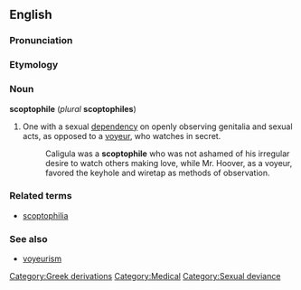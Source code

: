 ==English==

===Pronunciation===
{{substub}}

===Etymology===
{{substub}}

===Noun===
'''scoptophile''' (''plural'' '''scoptophiles''')

# One with a sexual [[dependency]] on openly observing genitalia and sexual acts, as opposed to a [[voyeur]], who watches in secret.
#:Caligula was a '''scoptophile''' who was not ashamed of his irregular desire to watch others making love, while Mr. Hoover, as a voyeur, favored the keyhole and wiretap as methods of observation.

===Related terms===
* [[scoptophilia]]

===See also===
* [[voyeurism]]

[[Category:Greek derivations]]
[[Category:Medical]]
[[Category:Sexual deviance]]
